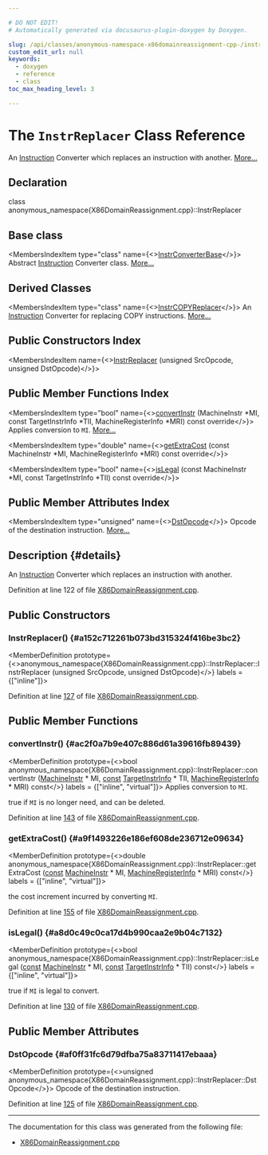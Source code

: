 ```yaml
---

# DO NOT EDIT!
# Automatically generated via docusaurus-plugin-doxygen by Doxygen.

slug: /api/classes/anonymous-namespace-x86domainreassignment-cpp-/instrreplacer
custom_edit_url: null
keywords:
  - doxygen
  - reference
  - class
toc_max_heading_level: 3

---
```





# The `InstrReplacer` Class Reference

<DoxygenPage pluginConfig={pluginConfig}>

An <a href="/docs/api/classes/llvm/instruction">Instruction</a> Converter which replaces an instruction with another. <a href="#details">More...</a>

## Declaration

<CodeBlock>class anonymous_namespace{X86DomainReassignment.cpp}::InstrReplacer</CodeBlock>

## Base class

<MembersIndex>

<MembersIndexItem
  type="class"
  name={<><a href="/docs/api/classes/anonymous-namespace-x86domainreassignment-cpp-/instrconverterbase">InstrConverterBase</a></>}>
Abstract <a href="/docs/api/classes/llvm/instruction">Instruction</a> Converter class. <a href="/docs/api/classes/anonymous-namespace-x86domainreassignment-cpp-/instrconverterbase/#details">More...</a>
</MembersIndexItem>

</MembersIndex>

## Derived Classes

<MembersIndex>

<MembersIndexItem
  type="class"
  name={<><a href="/docs/api/classes/anonymous-namespace-x86domainreassignment-cpp-/instrcopyreplacer">InstrCOPYReplacer</a></>}>
An <a href="/docs/api/classes/llvm/instruction">Instruction</a> Converter for replacing COPY instructions. <a href="/docs/api/classes/anonymous-namespace-x86domainreassignment-cpp-/instrcopyreplacer/#details">More...</a>
</MembersIndexItem>

</MembersIndex>

## Public Constructors Index

<MembersIndex>

<MembersIndexItem
  name={<><a href="#a152c712261b073bd315324f416be3bc2">InstrReplacer</a> (unsigned SrcOpcode, unsigned DstOpcode)</>}>
</MembersIndexItem>

</MembersIndex>

## Public Member Functions Index

<MembersIndex>

<MembersIndexItem
  type="bool"
  name={<><a href="#ac2f0a7b9e407c886d61a39616fb89439">convertInstr</a> (MachineInstr &#42;MI, const TargetInstrInfo &#42;TII, MachineRegisterInfo &#42;MRI) const override</>}>
Applies conversion to <code>MI</code>. <a href="#ac2f0a7b9e407c886d61a39616fb89439">More...</a>
</MembersIndexItem>

<MembersIndexItem
  type="double"
  name={<><a href="#a9f1493226e186ef608de236712e09634">getExtraCost</a> (const MachineInstr &#42;MI, MachineRegisterInfo &#42;MRI) const override</>}>
</MembersIndexItem>

<MembersIndexItem
  type="bool"
  name={<><a href="#a8d0c49c0ca17d4b990caa2e9b04c7132">isLegal</a> (const MachineInstr &#42;MI, const TargetInstrInfo &#42;TII) const override</>}>
</MembersIndexItem>

</MembersIndex>

## Public Member Attributes Index

<MembersIndex>

<MembersIndexItem
  type="unsigned"
  name={<><a href="#af0ff31fc6d79dfba75a83711417ebaaa">DstOpcode</a></>}>
Opcode of the destination instruction. <a href="#af0ff31fc6d79dfba75a83711417ebaaa">More...</a>
</MembersIndexItem>

</MembersIndex>

## Description {#details}

An <a href="/docs/api/classes/llvm/instruction">Instruction</a> Converter which replaces an instruction with another.

Definition at line 122 of file <a href="/docs/api/files/lib/lib/target/lib/target/x86/x86domainreassignment-cpp">X86DomainReassignment.cpp</a>.

<SectionDefinition>

## Public Constructors

### InstrReplacer() {#a152c712261b073bd315324f416be3bc2}

<MemberDefinition
  prototype={<>anonymous&#95;namespace&#123;X86DomainReassignment.cpp&#125;::InstrReplacer::InstrReplacer (unsigned SrcOpcode, unsigned DstOpcode)</>}
  labels = {["inline"]}>

Definition at line <a href="/docs/api/files/lib/lib/target/lib/target/x86/x86domainreassignment-cpp/#l00127">127</a> of file <a href="/docs/api/files/lib/lib/target/lib/target/x86/x86domainreassignment-cpp">X86DomainReassignment.cpp</a>.
</MemberDefinition>

</SectionDefinition>

<SectionDefinition>

## Public Member Functions

### convertInstr() {#ac2f0a7b9e407c886d61a39616fb89439}

<MemberDefinition
  prototype={<>bool anonymous&#95;namespace&#123;X86DomainReassignment.cpp&#125;::InstrReplacer::convertInstr (<a href="/docs/api/classes/llvm/machineinstr">MachineInstr</a> &#42; MI, <a href="/docs/api/files/lib/lib/target/lib/target/aarch64/aarch64promoteconstant-cpp/#a90f8350fecae261c25be85d38b451bff">const</a> <a href="/docs/api/classes/llvm/targetinstrinfo">TargetInstrInfo</a> &#42; TII, <a href="/docs/api/classes/llvm/machineregisterinfo">MachineRegisterInfo</a> &#42; MRI) const</>}
  labels = {["inline", "virtual"]}>
Applies conversion to <code>MI</code>.

<SectionUser title="Returns">
true if <code>MI</code> is no longer need, and can be deleted.
</SectionUser>

Definition at line <a href="/docs/api/files/lib/lib/target/lib/target/x86/x86domainreassignment-cpp/#l00143">143</a> of file <a href="/docs/api/files/lib/lib/target/lib/target/x86/x86domainreassignment-cpp">X86DomainReassignment.cpp</a>.
</MemberDefinition>

### getExtraCost() {#a9f1493226e186ef608de236712e09634}

<MemberDefinition
  prototype={<>double anonymous&#95;namespace&#123;X86DomainReassignment.cpp&#125;::InstrReplacer::getExtraCost (<a href="/docs/api/files/lib/lib/target/lib/target/aarch64/aarch64promoteconstant-cpp/#a90f8350fecae261c25be85d38b451bff">const</a> <a href="/docs/api/classes/llvm/machineinstr">MachineInstr</a> &#42; MI, <a href="/docs/api/classes/llvm/machineregisterinfo">MachineRegisterInfo</a> &#42; MRI) const</>}
  labels = {["inline", "virtual"]}>

<SectionUser title="Returns">
the cost increment incurred by converting <code>MI</code>.
</SectionUser>

Definition at line <a href="/docs/api/files/lib/lib/target/lib/target/x86/x86domainreassignment-cpp/#l00155">155</a> of file <a href="/docs/api/files/lib/lib/target/lib/target/x86/x86domainreassignment-cpp">X86DomainReassignment.cpp</a>.
</MemberDefinition>

### isLegal() {#a8d0c49c0ca17d4b990caa2e9b04c7132}

<MemberDefinition
  prototype={<>bool anonymous&#95;namespace&#123;X86DomainReassignment.cpp&#125;::InstrReplacer::isLegal (<a href="/docs/api/files/lib/lib/target/lib/target/aarch64/aarch64promoteconstant-cpp/#a90f8350fecae261c25be85d38b451bff">const</a> <a href="/docs/api/classes/llvm/machineinstr">MachineInstr</a> &#42; MI, <a href="/docs/api/files/lib/lib/target/lib/target/aarch64/aarch64promoteconstant-cpp/#a90f8350fecae261c25be85d38b451bff">const</a> <a href="/docs/api/classes/llvm/targetinstrinfo">TargetInstrInfo</a> &#42; TII) const</>}
  labels = {["inline", "virtual"]}>

<SectionUser title="Returns">
true if <code>MI</code> is legal to convert.
</SectionUser>

Definition at line <a href="/docs/api/files/lib/lib/target/lib/target/x86/x86domainreassignment-cpp/#l00130">130</a> of file <a href="/docs/api/files/lib/lib/target/lib/target/x86/x86domainreassignment-cpp">X86DomainReassignment.cpp</a>.
</MemberDefinition>

</SectionDefinition>

<SectionDefinition>

## Public Member Attributes

### DstOpcode {#af0ff31fc6d79dfba75a83711417ebaaa}

<MemberDefinition
  prototype={<>unsigned anonymous&#95;namespace&#123;X86DomainReassignment.cpp&#125;::InstrReplacer::DstOpcode</>}>
Opcode of the destination instruction.

Definition at line <a href="/docs/api/files/lib/lib/target/lib/target/x86/x86domainreassignment-cpp/#l00125">125</a> of file <a href="/docs/api/files/lib/lib/target/lib/target/x86/x86domainreassignment-cpp">X86DomainReassignment.cpp</a>.
</MemberDefinition>

</SectionDefinition>

<hr/>

The documentation for this class was generated from the following file:

<ul>
<li><a href="/docs/api/files/lib/lib/target/lib/target/x86/x86domainreassignment-cpp">X86DomainReassignment.cpp</a></li>
</ul>

</DoxygenPage>
